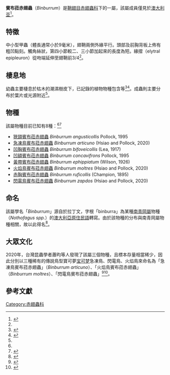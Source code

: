{{Short description|genus of insects}}
{{Automatic taxobox
| image = Binburrum moltres.png
| image_caption = 閃電鳥賓布菈赤翅蟲 ''Binburrum moltres''
| taxon = Binburrum
| authority = Pollock, 1995
| type species = ''Techmessa ruficollis''
| type species authority = Blackburn, 1895
}}
'''賓布菈赤翅蟲'''（''Binburrum''）是[[鞘翅目|鞘翅目]][[赤翅蟲科|赤翅蟲科]]下的一屬，該屬成員僅見於[[澳大利亚|澳大利亚]]<ref name=":0">{{Cite journal|last=Hsiao|first=Yun|last2=Pollock|first2=Darren A.|date=December 2020|title=Contribution to the knowledge of the endemic Australian genus Binburrum Pollock, 1995 (Coleoptera: Pyrochroidae: Pilipalpinae), with description of three new species|url=https://www.cambridge.org/core/journals/canadian-entomologist/article/abs/contribution-to-the-knowledge-of-the-endemic-australian-genus-binburrum-pollock-1995-coleoptera-pyrochroidae-pilipalpinae-with-description-of-three-new-species/D9782DFAEEF63A38915484E7CD532F46|journal=The Canadian Entomologist|language=en|volume=153|issue=2|pages=244–256|doi=10.4039/tce.2020.74|issn=0008-347X|access-date=2021-04-12|archive-date=2021-04-12|archive-url=https://web.archive.org/web/20210412064602/https://www.cambridge.org/core/journals/canadian-entomologist/article/abs/contribution-to-the-knowledge-of-the-endemic-australian-genus-binburrum-pollock-1995-coleoptera-pyrochroidae-pilipalpinae-with-description-of-three-new-species/D9782DFAEEF63A38915484E7CD532F46|dead-url=no}}</ref>。

== 特徵 ==
中小型甲蟲（體長通常小於9毫米），翅鞘兩側外緣平行。頭部及前胸背板上佈有粗凹點刻。觸角絲狀，第四小節較二、三小節加起來的長度為短。緣摺（elytral epipleuron）從吻端延伸至翅鞘前3/4<ref name=":0" />。

== 棲息地 ==
幼蟲主要棲息於枯木的潮濕樹皮下，已記錄的植物物種包含{{tsl|en|Phyllocladus aspleniifolius|芹葉松}}等<ref name=":2">{{Cite web|title=Family Pyrochroidae - Fire-Colored Beetles|url=https://bugguide.net/node/view/9123|access-date=2021-03-24|website=bugguide.net|archive-date=2021-05-05|archive-url=https://web.archive.org/web/20210505050641/https://bugguide.net/node/view/9123|dead-url=no}}</ref><ref>{{Cite journal|last=M|first=Yee|date=2018|title=Not all dead wood is the same - a selection error reveals an unusual emergence of beetles from decaying celerytop pine logs|url=https://eprints.utas.edu.au/32143/|journal=Tasmanian Naturalist|volume=141|pages=83–91|access-date=2021-04-12|archive-date=2021-04-12|archive-url=https://web.archive.org/web/20210412064543/https://eprints.utas.edu.au/32143/|dead-url=no}}</ref>。成蟲則主要分布於葉片或光源附近<ref name=":2" />。

== 物種 ==
該屬物種目前已知有8種：<ref name=":0" /><ref>{{Cite web|last=Australia|first=Atlas of Living|title=Genus: Binburrum|url=https://bie.ala.org.au/species/urn:lsid:biodiversity.org.au:afd.taxon:1266db67-97b4-4a17-9e23-0566aed3525b|access-date=2021-03-24|website=bie.ala.org.au|language=en-AU|archive-date=2021-04-12|archive-url=https://web.archive.org/web/20210412064542/https://bie.ala.org.au/species/urn:lsid:biodiversity.org.au:afd.taxon:1266db67-97b4-4a17-9e23-0566aed3525b|dead-url=no}}</ref>
* [[狹頸賓布菈赤翅蟲|狹頸賓布菈赤翅蟲]] ''Binburrum angusticollis'' Pollock, 1995
* [[急凍鳥賓布菈赤翅蟲|急凍鳥賓布菈赤翅蟲]] ''Binburrum articuno'' (Hsiao and Pollock, 2020)
* [[凹胸賓布菈赤翅蟲|凹胸賓布菈赤翅蟲]] ''Binburrum bifoveicollis'' (Lea, 1917) 
* [[凹額賓布菈赤翅蟲|凹額賓布菈赤翅蟲]] ''Binburrum concavifrons'' Pollock, 1995
* [[黃帶賓布菈赤翅蟲|黃帶賓布菈赤翅蟲]] ''Binburrum ephippiatum'' (Wilson, 1926) 
* [[火焰鳥賓布菈赤翅蟲|火焰鳥賓布菈赤翅蟲]] ''Binburrum moltres'' (Hsiao and Pollock, 2020)
* [[赤胸賓布菈赤翅蟲|赤胸賓布菈赤翅蟲]] ''Binburrum ruficollis'' (Champion, 1895) 
* [[閃電鳥賓布菈赤翅蟲|閃電鳥賓布菈赤翅蟲]] ''Binburrum zapdos'' (Hsiao and Pollock, 2020)

== 命名 ==
該屬學名「''Binburrum''」源自於拉丁文，字根「binburra」為某種[[南青岡屬|南青岡屬]]物種（''Nothofagus spp.''）的[[澳大利亚原住民语言|澳大利亞原住民語]]轉寫。由於該物種的分布與南青岡屬物種相關，故以此得名<ref>{{Cite journal|title=Classification, reconstructed phylogeny and geographical history of genera of Pilipalpinae (Coleoptera : Tenebrionoidea : Pyrochroidae)|url=https://www.publish.csiro.au/is/it9950563|last=Pollock|first=D. A.|date=1995|journal=Invertebrate Systematics|issue=4|doi=10.1071/it9950563|volume=9|pages=563–708|language=en|issn=1447-2600}}</ref>。

== 大眾文化 ==
2020年，台灣昆蟲學者蕭昀等人發現了該屬三個物種，且標本存量相當稀少，因此分別以三種稀有的傳說鳥型寶可夢[[宝可梦系列|宝可梦]]急凍鳥、閃電鳥、火焰鳥來命名為「急凍鳥賓布菈赤翅蟲」（''Binburrum articuno''）、「火焰鳥賓布菈赤翅蟲」（''Binburrum moltres''）、「閃電鳥賓布菈赤翅蟲」<ref name=":1">{{Cite web|title=Say hello to Articuno, Zapdos and Moltres – three new species of beetle|url=https://www.vg247.com/2021/03/21/articuno-zapdos-moltres-beetle-species/|accessdate=2021-04-12|date=2021-03-21|work=VG247|language=en-US|archive-date=2021-04-12|archive-url=https://web.archive.org/web/20210412064530/https://www.vg247.com/2021/03/21/articuno-zapdos-moltres-beetle-species/|dead-url=no}}</ref><ref>{{Cite web|title=昆蟲學者與台灣博士生以《寶可夢》三神鳥命名新種昆蟲|url=https://game.udn.com/game/story/10455/5337529|accessdate=2021-04-12|work=udn遊戲角落|language=zh-TW|archive-date=2021-04-12|archive-url=https://web.archive.org/web/20210412122234/https://game.udn.com/game/story/10455/5337529|dead-url=no}}</ref>。

== 參考文獻 ==
{{reflist}}

{{Taxonbar|from=Q18584160}}

[[Category:赤翅蟲科|Category:赤翅蟲科]]